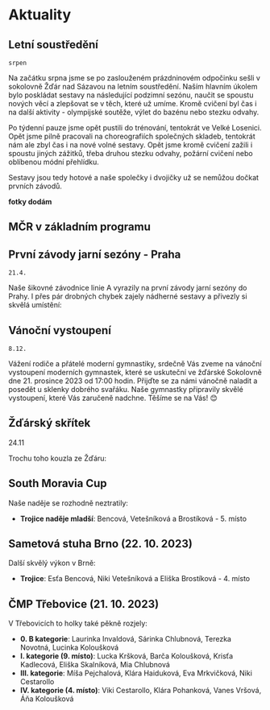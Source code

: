 
<script>
</script>

# Aktuality

## Letní soustředění

`srpen`

Na začátku srpna jsme se po zaslouženém prázdninovém odpočinku sešli v sokolovně Žďár nad Sázavou na letním soustředění. Naším hlavním úkolem bylo poskládat sestavy na následující podzimní sezónu, naučit se spoustu nových věcí a zlepšovat se v těch, které už umíme. Kromě cvičení byl čas i na další aktivity - olympijské soutěže, výlet do bazénu nebo stezku odvahy.

Po týdenní pauze jsme opět pustili do trénování, tentokrát ve Velké Losenici. Opět jsme pilně pracovali na choreografiích společných skladeb, tentokrát nám ale zbyl čas i na nové volné sestavy. Opět jsme kromě cvičení zažili i spoustu jiných zážitků, třeba druhou stezku odvahy, požární cvičení nebo oblíbenou módní přehlídku.

Sestavy jsou tedy hotové a naše společky i dvojičky už se nemůžou dočkat prvních závodů.

**fotky dodám**

## MČR v základním programu

## První závody jarní sezóny - Praha

`21.4.`

Naše šikovné závodnice linie A vyrazily na první závody jarní sezóny do Prahy. I přes pár drobných chybek zajely nádherné sestavy a přivezly si skvělá umístění:

<div>
  <Jednotlivec jmeno="Niki_Vetešníková" misto="4" />

  <Jednotlivec jmeno="Esťa_Dokulilová" misto="5" />
</div>

## Vánoční vystoupení

`8.12.`

Vážení rodiče a přátelé moderní gymnastiky,
srdečně Vás zveme na vánoční vystoupení moderních gymnastek, které se uskuteční ve žďárské Sokolovně dne 21. prosince 2023 od 17:00 hodin.
Přijďte se za námi vánočně naladit a posedět u sklenky dobrého svařáku. Naše gymnastky připravily skvělé vystoupení, které Vás zaručeně nadchne. Těšíme se na Vás! 😊

## Žďárský skřítek

24.11

Trochu toho kouzla ze Žďáru:

<div>
  <Skupina jmena="Niki_Vetešníková, Esťa_Dokulilová, Niki_Vetešníková, Esťa_Dokulilová" misto="4" />

  <Skupina jmena="Niki_Vetešníková, Esťa_Dokulilová, Niki_Vetešníková, Esťa_Dokulilová, Niki_Vetešníková" misto="9" />

  <Skupina jmena="Niki_Vetešníková, Esťa_Dokulilová, Niki_Vetešníková, Esťa_Dokulilová, Niki_Vetešníková" misto="12" />

  <Skupina jmena="Niki_Vetešníková, Esťa_Dokulilová, Niki_Vetešníková, Esťa_Dokulilová, Niki_Vetešníková" misto="5" />

  <Skupina jmena="Niki_Vetešníková, Esťa_Dokulilová, Niki_Vetešníková, Esťa_Dokulilová, Niki_Vetešníková" misto="11" />
</div>

## South Moravia Cup

Naše naděje se rozhodně neztratily:

* **Trojice naděje mladší**: Bencová, Vetešníková a Brostíková - 5. místo

## Sametová stuha Brno (22. 10. 2023)

Další skvělý výkon v Brně:

* **Trojice**: Esťa Bencová, Niki Vetešníková a Eliška Brostíková - 4. místo

## ČMP Třebovice (21. 10. 2023)

V Třebovicích to holky také pěkně rozjely:

* **0. B kategorie**: Laurinka Invaldová, Sárinka Chlubnová, Terezka Novotná, Lucinka Koloušková
* **I. kategorie (9. místo)**: Lucka Kršková, Barča Koloušková, Krisťa Kadlecová, Eliška Skalníková, Mia Chlubnová
* **III. kategorie**: Míša Pejchalová, Klára Haiduková, Eva Mrkvičková, Niki Cestarollo
* **IV. kategorie (4. místo)**: Viki Cestarollo, Klára Pohanková, Vanes Vršová, Áňa Koloušková
